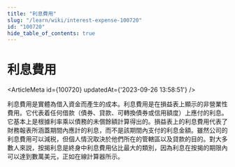 ```yaml
---
title: "利息費用"
slug: "/learn/wiki/interest-expense-100720"
id: "100720"
hide_table_of_contents: true
---
```



# 利息費用

<ArticleMeta id={100720} updatedAt={'2023-09-26 13:58:51'} />
<div className='border-solid border-b border-t-0 my-4 border-[var(--ifm-color-gray-300)]' />

利息費用是實體為借入資金而產生的成本。利息費用是在損益表上顯示的非營業性費用。它代表着任何借款（債券、貸款、可轉換債券或信用額度）上應付的利息。它基本上是根據利率乘以債務的未償餘額計算得出的。損益表上的利息費用代表了財務報表所涵蓋期間內應計的利息，而不是該期間內支付的利息金額。雖然公司的利息費用可以減税，但個人情況取決於他們所在的管轄區以及貸款的目的。對大多數人來説，按揭利息是終身中利息費用佔比最大的類別，因為利息在按揭的期限內可以達到數萬美元，正如在線計算器所示。
